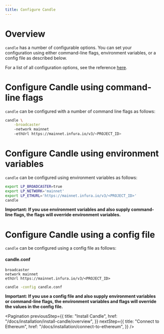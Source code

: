 ```yaml
---
title: Configure Candle
---
```


# Overview

`candle` has a number of configurable options. You can set your configuration
using either command-line flags, environment variables, or a config file as
described below.

For a list of all configuration options, see the reference
[here](/docs/products/reference/configuration).

# Configure Candle using command-line flags

`candle` can be configured with a number of command line flags as follows:

```bash
candle \
    -broadcaster
    -network mainnet
    -ethUrl https://mainnet.infura.io/v3/<PROJECT_ID>
```

# Configure Candle using environment variables

`candle` can be configured using environment variables as follows:

```bash
export LP_BROADCASTER=true
export LP_NETWORK='mainnet'
export LP_ETHURL='https://mainnet.infura.io/v3/<PROJECT_ID>'
candle
```

**Important: If you use environment variables and also supply command-line
flags, the flags will override environment variables.**

# Configure Candle using a config file

`candle` can be configured using a config file as follows:

#### candle.conf

```
broadcaster
network mainnet
ethUrl https://mainnet.infura.io/v3/<PROJECT_ID>
```

```bash
candle -config candle.conf
```

**Important: If you use a config file and also supply environment variables or
command-line flags, the environment variables and flags will override the values
in the config file.**

<Pagination
  previousStep={{
    title: "Install Candle",
    href: "/docs/installation/install-candle/overview",
  }}
  nextStep={{
    title: "Connect to Ethereum",
    href: "/docs/installation/connect-to-ethereum",
  }}
/>

